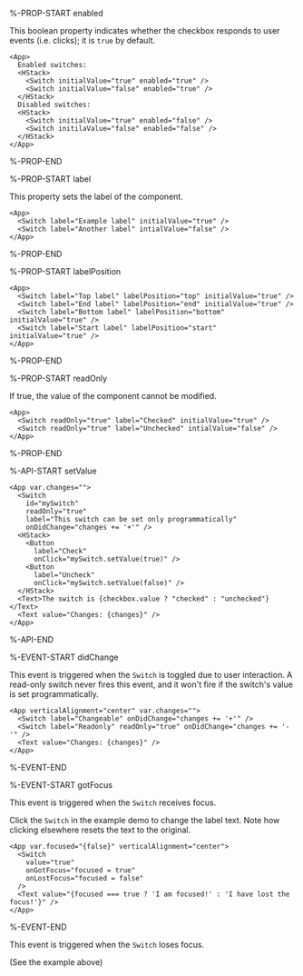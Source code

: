 %-PROP-START enabled

This boolean property indicates whether the checkbox responds to user events (i.e. clicks);
it is `true` by default.

```xmlui-pg copy {4-5, 9-10} display name="Example: enabled"
<App>
  Enabled switches:
  <HStack>
    <Switch initialValue="true" enabled="true" />
    <Switch initialValue="false" enabled="true" />
  </HStack>
  Disabled switches:
  <HStack>
    <Switch initialValue="true" enabled="false" />
    <Switch initilaValue="false" enabled="false" />
  </HStack>
</App>
```

%-PROP-END

%-PROP-START label

This property sets the label of the component.

```xmlui-pg copy display name="Example: label"
<App>
  <Switch label="Example label" initialValue="true" />
  <Switch label="Another label" intialValue="false" />
</App>
```

%-PROP-END

%-PROP-START labelPosition

```xmlui-pg copy display name="Example: labelPosition"
<App>
  <Switch label="Top label" labelPosition="top" initialValue="true" />
  <Switch label="End label" labelPosition="end" initialValue="true" />
  <Switch label="Bottom label" labelPosition="bottom" initialValue="true" />
  <Switch label="Start label" labelPosition="start" initialValue="true" />
</App>
```

%-PROP-END

%-PROP-START readOnly

If true, the value of the component cannot be modified.

```xmlui-pg copy display name="Example: readOnly"
<App>
  <Switch readOnly="true" label="Checked" initialValue="true" />
  <Switch readOnly="true" label="Unchecked" intialValue="false" />
</App>
```

%-PROP-END

%-API-START setValue

```xmlui-pg copy {9,12,14} display name="Example: value and setValue"
<App var.changes="">
  <Switch
    id="mySwitch"
    readOnly="true"
    label="This switch can be set only programmatically"
    onDidChange="changes += '+'" />
  <HStack>
    <Button
      label="Check"
      onClick="mySwitch.setValue(true)" />
    <Button
      label="Uncheck"
      onClick="mySwitch.setValue(false)" />
  </HStack>
  <Text>The switch is {checkbox.value ? "checked" : "unchecked"}</Text>
  <Text value="Changes: {changes}" />
</App>
```

%-API-END

%-EVENT-START didChange

This event is triggered when the `Switch` is toggled due to user interaction.
A read-only switch never fires this event, and it won't fire if the switch's value is set programmatically.

```xmlui-pg copy display name="Example: didChange"
<App verticalAlignment="center" var.changes="">
  <Switch label="Changeable" onDidChange="changes += '+'" />
  <Switch label="Readonly" readOnly="true" onDidChange="changes += '-'" />
  <Text value="Changes: {changes}" />
</App>
```

%-EVENT-END

%-EVENT-START gotFocus

This event is triggered when the `Switch` receives focus.

Click the `Switch` in the example demo to change the label text. Note how clicking elsewhere resets the text to the original.

```xmlui-pg copy {4,5} display name="Example: gotFocus"
<App var.focused="{false}" verticalAlignment="center">
  <Switch
    value="true"
    onGotFocus="focused = true"
    onLostFocus="focused = false"
  />
  <Text value="{focused === true ? 'I am focused!' : 'I have lost the focus!'}" />
</App>
```

%-EVENT-END

This event is triggered when the `Switch` loses focus.

(See the example above)

